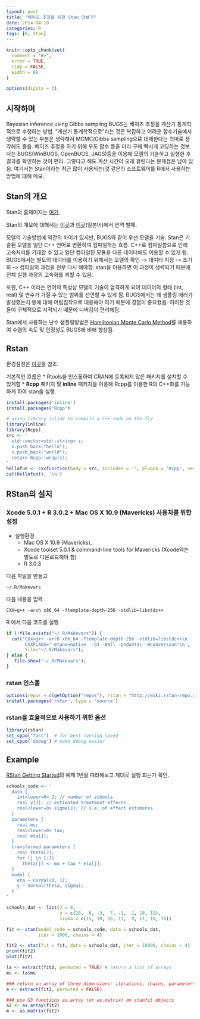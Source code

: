 ```yaml
---
layout: post
title: "베이즈 추정을 위한 Stan 맛보기"
date: 2014-04-10
categories: R
tags: [R, Stan]
---
```


```r
knitr::opts_chunk$set(
  comment = "#>",
  error = TRUE,
  tidy = FALSE,
  width = 60
)

options(digits = 3)
```

## 시작하며

Bayesian inference using Gibbs sampling:BUGS는 베이즈 추정을 계산기 통계학적으로 수행하는 방법. "계산기 통계학적으로"라는 것은 복잡하고 어려운 함수기술에서 생략할 수 있는 부분은 생략해서 MCMC/Gibbs sampling으로 대체한다는 의미로 생각해도 좋음. 
베이즈 추정을 하기 위해 우도 함수 등을 미리 구해 빡시게 코딩하는 것보다는 BUGS(WinBUGS, OpenBUGS, JAGS)등을 이용해 모델의 기술하고 실행한 후 결과를 확인하는 것이 편리. 그렇다고 해도 계산 시간이 오래 걸린다는 문제점은 남아 있음. 여기서는 Stan이라는 최근 많이 사용되는(것 같은?) 소프트웨어를 R에서 사용하는 방법에 대해 메모. 

<!--more-->

## Stan의 개요

Stan의 홈페이지는 [여기](http://mc-stan.org/]). 

Stan의 개요에 대해서는 [이곳](http://www.dynacom.co.jp/tech/tech_column/tech013.html)과 [이곳](http://tjo.hatenablog.com/entry/2014/03/25/194605)(일본어)에서 번역 발췌.

모델의 기술방법에 약간의 차이가 있지만, BUGS와 같이 우선 모델을 기술. Stan은 기술된 모델을 일단 C++ 언어로 변환하여 컴파일하는 흐름. C++로 컴파일함으로 인해 고속처리를 기대할 수 있고 일단 컴파일된 모듈을 다른 데이터에도 이용할 수 있게 됨. BUGS에서는 별도의 데이터를 이용하기 위해서는 모델의 확인 -> 데이터 지정 -> 초기화 -> 컴파일의 과정을 전부 다시 해야함. stan을 이용하면 이 과정이 생략되기 때문에 전체 실행 과정의 고속화를 꾀할 수 있음. 

또한, C++ 이라는 언어의 특성상 모델의 기술이 엄격하게 되어 데이터의 형태 (int, real) 및 변수가 가질 수 있는 범위를 선언할 수 있게 됨. BUGS에서는 왜 샘플링 에러가 발생했는지 등에 대해 어림짐작으로 대응해야 하기 때문에 경험이 중요했음. 이러한 것들이 구체적으로 지적되기 때문에 디버깅이 편리해짐. 

Stan에서 사용하는 난수 샘플링방법은 [Hamiltonian Monte Carlo Method](http://en.wikipedia.org/wiki/Hybrid_Monte_Carlo)를 채용하여 수렴의 속도 및 안정성도 BUGS에 비해 향상됨.


## Rstan

환경설정은 [이곳](https://github.com/stan-dev/rstan/wiki/RStan-Getting-Started)을 참조.

기본적인 흐름은 
* Rtools을 인스톨하여 CRAN에 등록되지 않은 패키지를 설치할 수 있게함
* __Rcpp__ 패키지 및 __inline__ 패키지을 이용해 Rcpp를 이용한 R의 C++화를 가능하게 하여 stan을 실행. 

```r
install.packages('inline')
install.packages('Rcpp')
```

```r
# using library inline to compile a C++ code on the fly
library(inline) 
library(Rcpp)
src <- ' 
  std::vector<std::string> s; 
  s.push_back("hello");
  s.push_back("world");
  return Rcpp::wrap(s);
'
hellofun <- cxxfunction(body = src, includes = '', plugin = 'Rcpp', verbose = FALSE)
cat(hellofun(), '\n') 
```

## RStan의 설치
### Xcode 5.0.1 + R 3.0.2 + Mac OS X 10.9 (Mavericks) 사용자를 위한 설정

* 실행환경
  * Mac OS X 10.9 (Mavericks),
  * Xcode toolset 5.0.1 & command-line tools for Mavericks (Xcode와는 별도로 다운로드해야 함)
  * R 3.0.3 

다음 파일을 만들고 

```
~/.R/Makevars
```
다음 내용을 입력

```
CXX=g++ -arch x86_64 -ftemplate-depth-256 -stdlib=libstdc++
```

R 에서 다음 코드를 실행
```r
if (!file.exists("~/.R/Makevars")) {
  cat('CXX=g++ -arch x86_64 -ftemplate-depth-256 -stdlib=libstdc++\n
       CXXFLAGS="-mtune=native  -O3 -Wall -pedantic -Wconversion"\n', 
       file="~/.R/Makevars");
} else {
   file.show("~/.R/Makevars");
}
```

### rstan 인스톨
```r
options(repos = c(getOption("repos"), rstan = "http://wiki.rstan-repo.googlecode.com/git/"))
install.packages('rstan', type = 'source')
```

### rstan을 효율적으로 사용하기 위한 옵션 
```r
library(rstan)
set_cppo("fast")  # for best running speed
set_cppo('debug') # make debug easier
```

## Example
[RStan Getting Started](https://github.com/stan-dev/rstan/wiki/RStan-Getting-Started#how-to-install-rstan)의 예제 1번을 따라해보고 제대로 실행 되는가 확인.

```r
schools_code <- '
  data {
    int<lower=0> J; // number of schools 
    real y[J]; // estimated treatment effects
    real<lower=0> sigma[J]; // s.e. of effect estimates 
  }
  parameters {
    real mu; 
    real<lower=0> tau;
    real eta[J];
  }
  transformed parameters {
    real theta[J];
    for (j in 1:J)
      theta[j] <- mu + tau * eta[j];
  }
  model {
    eta ~ normal(0, 1);
    y ~ normal(theta, sigma);
  }
'

schools_dat <- list(J = 8, 
                    y = c(28,  8, -3,  7, -1,  1, 18, 12),
                    sigma = c(15, 10, 16, 11,  9, 11, 10, 18))

fit <- stan(model_code = schools_code, data = schools_dat, 
            iter = 1000, chains = 4)

fit2 <- stan(fit = fit, data = schools_dat, iter = 10000, chains = 4)
print(fit2)
plot(fit2)

la <- extract(fit2, permuted = TRUE) # return a list of arrays 
mu <- la$mu 

### return an array of three dimensions: iterations, chains, parameters 
a <- extract(fit2, permuted = FALSE) 

### use S3 functions as.array (or as.matrix) on stanfit objects
a2 <- as.array(fit2)
m <- as.matrix(fit2)
```